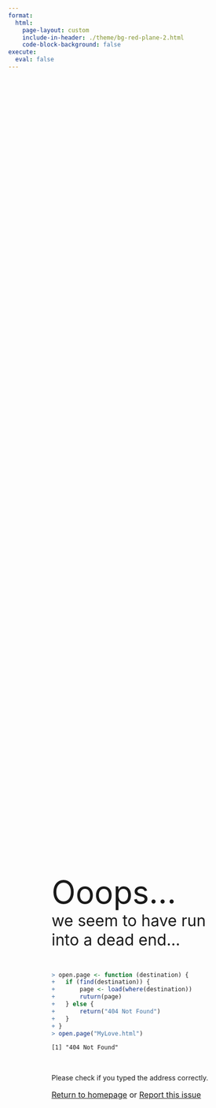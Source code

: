 ```yaml
---
format: 
  html:
    page-layout: custom
    include-in-header: ./theme/bg-red-plane-2.html
    code-block-background: false
execute: 
  eval: false
---
```

<style>
    .sourceCode {
    background-color: transparent !important;
    border: none !important;
    }
</style>

<div style="
  height: 93vh;
  width: 100%;
  background-size: cover;
  background-position: center;
  background-repeat: no-repeat;
  display: flex;
  flex-direction: column;
  justify-content: center;
">
<!-- <div> -->
  <div style="
    flex: 1;
    display: flex;
    justify-content: center;
    align-items: center;
  ">
  
  <div style="
  width: 65%; 
  display: flex;
  justify-content: space-between;
  ">
  
<!-- Left part -->
<div style="width: 100%;">
  <span style="font-size:4rem; ">Ooops...</span><br>
  <span style="font-size:2rem">we seem to have run into a dead end...</span>

  <br>

```r
> open.page <- function (destination) {
+   if (find(destination)) {
+       page <- load(where(destination))
+       ruturn(page)
+   } else {
+       return("404 Not Found")
+   }
+ }
> open.page("MyLove.html")
```

```txt
[1] "404 Not Found"
```

<br>

  <p>Please check if you typed the address correctly.</p>
  <p style="font-size: 1rem"><a href="https://github.com/zzzhehao/zzzhehao.github.io">Return to homepage</a> or <a href="https://github.com/zzzhehao/zzzhehao.github.io/issues">Report this issue</a></p>

</div>
    
  <!-- Right part  -->
  <!-- <div style="width: 40%;"> -->
  
<!-- Right part text -->
<!-- To enable this column set left width to 60% -->

  <!-- </div> --> 
  
</div>
</div>
  
  <!-- footer -->
  <!-- <footer style="
    padding: 10px 20px 10px 0;
    text-align: right;
    font-family: 'Arial';
    color: #F2E6DF;
    width: 100%;
    font-size: 0.7rem;
  ">
    <p style="margin: 0;">© 2024 Zhehao Hu. Source code available at <a href="https://github.com/zzzhehao/zzzhehao.github.io"><span style="text-decoration: underline;">github.com</span></a>.</p>
  </footer> -->
</div>